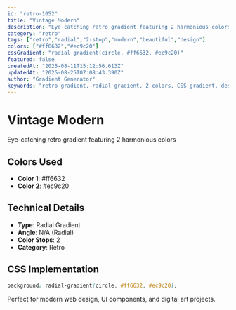 ```yaml
---
id: "retro-1052"
title: "Vintage Modern"
description: "Eye-catching retro gradient featuring 2 harmonious colors"
category: "retro"
tags: ["retro","radial","2-stop","modern","beautiful","design"]
colors: ["#ff6632","#ec9c20"]
cssGradient: "radial-gradient(circle, #ff6632, #ec9c20)"
featured: false
createdAt: "2025-08-11T15:12:56.613Z"
updatedAt: "2025-08-25T07:08:43.390Z"
author: "Gradient Generator"
keywords: "retro gradient, radial gradient, 2 colors, CSS gradient, design, #ff6632, #ec9c20"
---
```


# Vintage Modern

Eye-catching retro gradient featuring 2 harmonious colors

## Colors Used
- **Color 1**: #ff6632
- **Color 2**: #ec9c20

## Technical Details
- **Type**: Radial Gradient
- **Angle**: N/A (Radial)
- **Color Stops**: 2
- **Category**: Retro

## CSS Implementation
```css
background: radial-gradient(circle, #ff6632, #ec9c20);
```

Perfect for modern web design, UI components, and digital art projects.
